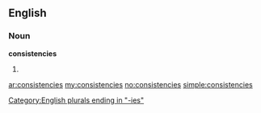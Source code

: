 ==English==

===Noun===
'''consistencies'''

# {{plural of|[[consistency]]}}

[[Category:English plurals ending in "-ies"]]

[[ar:consistencies]]
[[my:consistencies]]
[[no:consistencies]]
[[simple:consistencies]]